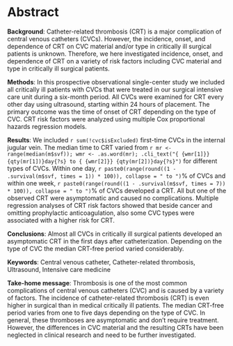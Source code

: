 # Abstract

**Background**:
Catheter-related thrombosis (CRT) is a major complication of central venous catheters (CVCs).
However, the incidence, onset, and dependence of CRT on CVC material and/or type in critically ill surgical patients is unknown.
Therefore, we here investigated incidence, onset, and dependence of CRT on a variety of risk factors including CVC material and type in critically ill surgical patients.

**Methods**:
In this prospective observational single-center study we included all critically ill patients with CVCs that were treated in our surgical intensive care unit during a six-month period.
All CVCs were examined for CRT every other day using ultrasound, starting within 24 hours of placement.
The primary outcome was the time of onset of CRT depending on the type of CVC.
CRT risk factors were analyzed using multiple Cox proportional hazards regression models.

**Results**:
We included `r sum(!cvc$isExcluded)` first-time CVCs in the internal jugular vein.
The median time to CRT
varied from `r mr <- range(median(m$svf)); wmr <- .as.word(mr); .cli_text("{ {wmr[1]}} {qty(mr[1])}day{?s} to { {wmr[2]}} {qty(mr[2])}day{?s}")` for different types of CVCs.
Within one day, `r paste0(range(round((1 - .survival(m$svf, times = 1)) * 100)), collapse = " to ")`% of CVCs
and within one week, `r paste0(range(round((1 - .survival(m$svf, times = 7)) * 100)), collapse = " to ")`% of CVCs developed a CRT.
All but one of the observed CRT were asymptomatic and caused no complications.
Multiple regression analyses of CRT risk factors showed that beside cancer and omitting prophylactic anticoagulation, also some CVC types were associated with a higher risk for CRT.

**Conclusions**:
Almost all CVCs in critically ill surgical patients developed an asymptomatic CRT in the first days after catheterization.
Depending on the type of CVC the median CRT-free period varied considerably.

**Keywords**:
Central venous catheter, Catheter-related thrombosis, Ultrasound, Intensive care medicine

**Take-home message**:
Thrombosis is one of the most common complications of central venous catheters (CVC) and is caused by a variety of factors. The incidence of catheter-related thrombosis (CRT) is even higher in surgical than in medical critically ill patients. The median CRT-free period varies from one to five days depending on the type of CVC. In general, these thromboses are asymptomatic and don't require treatment. However, the differences in CVC material and the resulting CRTs have been neglected in clinical research and need to be further investigated.
